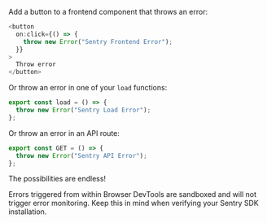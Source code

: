 Add a button to a frontend component that throws an error:

```javascript {filename:src/routes/sentry/+page.svelte} {3}
<button
  on:click={() => {
    throw new Error("Sentry Frontend Error");
  }}
>
  Throw error
</button>
```

Or throw an error in one of your `load` functions:

```javascript {filename:src/routes/sentry/+page.js} {2}
export const load = () => {
  throw new Error("Sentry Load Error");
};
```

Or throw an error in an API route:

```javascript {filename:src/routes/sentry/+server.js} {2}
export const GET = () => {
  throw new Error("Sentry API Error");
};
```

The possibilities are endless!

<Note>

Errors triggered from within Browser DevTools are sandboxed and will not trigger error monitoring. Keep this in mind when verifying your Sentry SDK installation.

</Note>
